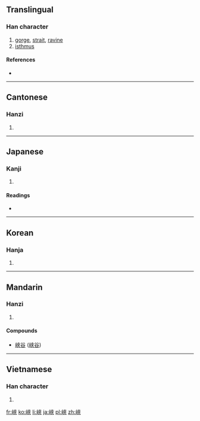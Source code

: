 {{also|峡}}
==Translingual==

===Han character===
{{Han char|rn=46|rad=山|as=07|sn=10|four=2473<sub>8</sub>|canj=山大人人 (UKOO)|ids=⿰[[山]][[夾]]}}

# [[gorge]], [[strait]], [[ravine]]
# [[isthmus]]

====References====
* {{Han ref|kx=0312.180|dkj=08122|dj=0612.230|hdz=10773.050|uh=5CFD|ud=23805|bh=AE6C|bd=44652}}

----

==Cantonese==

===Hanzi===
{{yue-hanzi|jyut=[[haap6]]|y=haap6|sim=峡}}

# {{defn|lang=yue|sort=山07}}

----

==Japanese==

===Kanji===
{{ja-kanji|grade=|rs=山07}}

# {{defn|lang=ja|sort=山07}}

====Readings====
* {{ja-readings|on=[[きょう]] (kyō), [[こう]] (kō)|kun=[[はざま]] (hazama)}}

----

==Korean==

===Hanja===
{{ko-hanja|hangeul=[[협]]|rv=hyeop|mr=hyŏp}}

# {{defn|lang=ko|sort=山07}}

----

==Mandarin==

===Hanzi===
{{cmn-hanzi|sim=峡|pin=[[xiá]] ([[xia2]])|wg=hsia<sup>2</sup>}}

# {{defn|lang=cmn|sort=山07}}

====Compounds====
* [[峽谷]] ([[峡谷]])

----

==Vietnamese==

===Han character===
{{vi-hantu|[[hạp]], [[giáp]], [[hiệp]], [[kẽm]]|rs=山07}}

# {{defn|lang=vi|sort=山07}}

[[fr:峽]]
[[ko:峽]]
[[li:峽]]
[[ja:峽]]
[[pl:峽]]
[[zh:峽]]